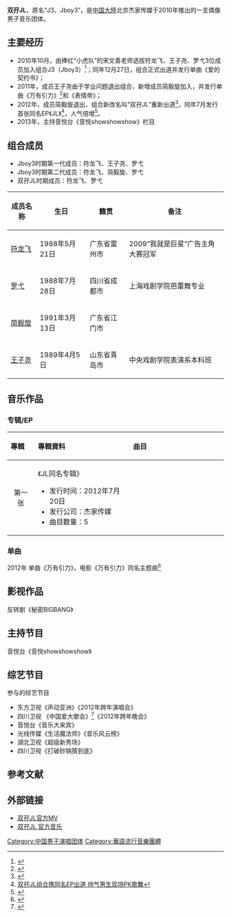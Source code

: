 {{艺人
| 姓名 =双孖JL
| 类型 = 組合
| 图片 = 
| 图片简介 =  
| 原名 =  
| 英文名 =  
| 罗马拼音 =  
| 国籍 ={{PRC}} 
| 民族 = [[汉族|汉族]]
| 出道日期 = 2010年12月27日
| 出道地点 = {{CHNMLD}}[[北京市|北京市]]
| 出道方式 =  
| 语言     = [[汉语|汉语]] 
| 教育程度 =  
| 宗教信仰 = 
| 音乐类型 = [[华语流行|华语流行]]
| 活跃年代 = 2010年至今
| 唱片公司 = [[杰家传媒|杰家传媒]]（2010年至今） 
| 经纪公司 = [[杰家传媒|杰家传媒]]（2010年至今） 
| 网站 =  
}}

'''双孖JL'''，原名“J3、Jboy3”，是[[中国大陸|中国大陸]]北京杰家传媒于2010年推出的一支偶像男子音乐团体。

==主要经历==
*2010年10月，由捧红“小虎队”的宋文善老师选拔符龙飞、王子尧、罗弋3位成员加入组合J3（Jboy3）<ref>{{Cite web |url=http://ent.sina.com.cn/y/2011-04-22/15423289382.shtml |title=J3专辑照首次曝光新成员 歌迷一饱眼福 |access-date=2014-06-14 |archive-url=https://web.archive.org/web/20160304104751/http://ent.sina.com.cn/y/2011-04-22/15423289382.shtml |archive-date=2016-03-04 |dead-url=yes }}</ref>；同年12月27日，组合正式出道并发行单曲《爱的契约书》；
*2011年，成员王子尧由于学业问题退出组合，新增成员简毅旋加入，并发行单曲《万有引力》<ref>{{Cite web |url=http://ent.163.com/11/0331/17/70G6RSPI00031H0O.html |title=《万有引力》首映礼 莫文蔚文章郭涛为J3护航 |access-date=2014-06-14 |archive-url=https://web.archive.org/web/20110719115958/http://ent.163.com/11/0331/17/70G6RSPI00031H0O.html |archive-date=2011-07-19 |dead-url=yes }}</ref>和《表情帝》；
*2012年，成员简毅旋退出，组合新改名叫“双孖JL”重新出道<ref>{{Cite web |url=http://ent.qianlong.com/4543/2012/06/13/4182@8034476.htm |title=双孖JL出道引关注 帅气男生现场PK歌舞 |accessdate=2014-06-14 |archive-date=2018-10-09 |archive-url=https://web.archive.org/web/20181009132026/http://ent.qianlong.com/4543/2012/06/13/4182@8034476.htm |dead-url=yes }}</ref>，同年7月发行首张同名EP《JL》<ref>[http://www.hunantv.com/c/20120612/2338037948.html 双孖JL组合携同名EP出道 帅气男生现场PK歌舞]</ref>，人气倍增<ref>{{Cite web |url=http://yue.ifeng.com/neidiliuxing/detail_2012_09/19/17735662_0.shtml |title=双孖JL蹿红乐坛 影视邀约满档一触即发 |access-date=2014-06-14 |archive-url=https://web.archive.org/web/20160304194844/http://yue.ifeng.com/neidiliuxing/detail_2012_09/19/17735662_0.shtml |archive-date=2016-03-04 |dead-url=yes }}</ref>。
*2013年，主持音悦台《音悦showshowshow》栏目

==组合成员== 
*Jboy3时期第一代成员：符龙飞、王子尧、罗弋
*Jboy3时期第二代成员：符龙飞、简毅旋、罗弋
*双孖JL时期成员：符龙飞、罗弋
{| class="wikitable"
|-
! 成员名称  !! 生日 !! 籍贯 !! 备注 
|-
| [[符泷飞|符龙飞]] ||1988年5月21日 || 广东省雷州市 ||2009“我就是巨星”广告主角大赛冠军
|-
| [[罗云熙|罗弋]]   || 1988年7月28日 || 四川省成都市 || 上海戏剧学院芭蕾舞专业 
|-
| [[简毅旋|简毅旋]] || 1991年3月13日 || 广东省江门市 || 
|-
| [[王子尧|王子尧]] || 1989年4月5日 || 山东省青岛市 || 中央戏剧学院表演系本科班
|}

==音乐作品==
===专辑/EP===
{| class="wikitable"
!align="left" width="80px"| 專輯 
!align="left" width="350px"| 專輯資料
!align="left" width="400px"| 曲目
|-
!align="center"| 第一张
|align="left"|《JL同名专辑》  
* 发行时间：2012年7月20日
* 发行公司：杰家传媒 
* 曲目数量：5 
|align="left" style="font-size: 85%;"|
{{hidden|曲目|
# 爱的契约书【MV】
# JL【MV】
# Baby Baby		
# 我们【MV】
# 表情帝【MV】
}}
|}

===单曲===
2012年 单曲《万有引力》，电影《万有引力》同名主题曲<ref>{{Cite web |url=http://ent.sina.com.cn/y/2011-03-22/14113260670.shtml |title=J3组合献声《万有引力》 同名主题曲首播 |accessdate=2014-06-14 |archive-date=2016-03-04 |archive-url=https://web.archive.org/web/20160304111207/http://ent.sina.com.cn/y/2011-03-22/14113260670.shtml |dead-url=no }}</ref>

==影视作品==
反转剧《秘密BIGBANG》

==主持节目==
音悦台《音悦showshowshow》

==综艺节目==
参与的综艺节目
*东方卫视《声动亚洲》《2012年跨年演唱会》
*四川卫视 《中国爱大歌会》<ref>{{Cite web |url=http://ent.sina.com.cn/y/2012-08-23/14353719954.shtml |title=“天团来袭”双孖JL首秀中国爱大歌会 |access-date=2014-06-14 |archive-url=https://web.archive.org/web/20160304211726/http://ent.sina.com.cn/y/2012-08-23/14353719954.shtml |archive-date=2016-03-04 |dead-url=yes }}</ref>《2012年跨年晚会》
*音悦台《音乐大来宾》
*光线传媒《生活魔法师》《音乐风云榜》
*湖北卫视《超级新秀场》
*四川卫视《打破砂锅猜到底》

==参考文献==
{{Reflist|2}}

==外部链接==
*[https://web.archive.org/web/20150423222329/http://www.yinyuetai.com/fanclub/24235 双孖JL官方MV]
*[https://web.archive.org/web/20150607224445/http://music.baidu.com/artist/2442797 双孖JL 官方音乐]

[[Category:中国男子演唱团体|Category:中国男子演唱团体]]
[[Category:華語流行音樂團體|Category:華語流行音樂團體]]